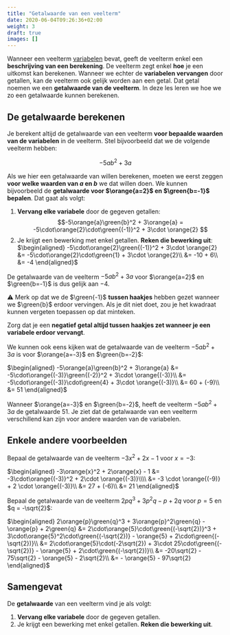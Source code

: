 ```yaml
---
title: "Getalwaarde van een veelterm"
date: 2020-06-04T09:26:36+02:00
weight: 3
draft: true
images: []
---
```


Wanneer een veelterm [variabelen](variabelen) bevat, geeft de veelterm enkel een **beschrijving van een berekening**. De veelterm zegt enkel **hoe** je een uitkomst kan berekenen. Wanneer we echter de **variabelen vervangen** door getallen, kan de veelterm ook gelijk worden aan een getal. Dat getal noemen we een **getalwaarde van de veelterm**. In deze les leren we hoe we zo een getalwaarde kunnen berekenen.

## De getalwaarde berekenen

Je berekent altijd de getalwaarde van een veelterm **voor bepaalde waarden van de variabelen** in de veelterm. Stel bijvoorbeeld dat we de volgende veelterm hebben:

$$-5ab^2 + 3a$$

Als we hier een getalwaarde van willen berekenen, moeten we eerst zeggen **voor welke waarden van $a$ en $b$** we dat willen doen. We kunnen bijvoorbeeld de **getalwaarde voor $\orange{a=2}$ en $\green{b=-1}$ bepalen**.
Dat gaat als volgt:

1. **Vervang elke variabele** door de gegeven getallen:
   $$-5\orange{a}\green{b}^2 + 3\orange{a} = -5\cdot\orange{2}\cdot\green{(-1)}^2 + 3\cdot \orange{2} $$
2. Je krijgt een bewerking met enkel getallen. **Reken die bewerking uit**:
   $\begin{aligned}
   -5\cdot\orange{2}\green{(-1)}^2 + 3\cdot \orange{2} &= -5\cdot\orange{2}\cdot\green{1} + 3\cdot \orange{2}\\
    &= -10 + 6\\
    &= -4
   \end{aligned}$

De getalwaarde van de veelterm $-5ab^2 + 3a$ voor $\orange{a=2}$ en $\green{b=-1}$ is dus gelijk aan $-4$.

<Attention title="Negatieve getallen tussen haakjes zetten">

⚠️ Merk op dat we de $\green{-1}$ **tussen haakjes** hebben gezet wanneer we
$\green{b}$ erdoor vervingen. Als je dit niet doet, zou je het kwadraat kunnen
vergeten toepassen op dat minteken.

Zorg dat je een **negatief getal altijd tussen haakjes zet wanneer je een
variabele erdoor vervangt**.

</Attention>

We kunnen ook eens kijken wat de getalwaarde van de veelterm $-5ab^2 + 3a$ is voor $\orange{a=-3}$ en $\green{b=-2}$:

$\begin{aligned}
-5\orange{a}\green{b}^2 + 3\orange{a} &= -5\cdot\orange{(-3)}\green{(-2)}^2 + 3\cdot \orange{(-3)}\\
&= -5\cdot\orange{(-3)}\cdot\green{4} + 3\cdot \orange{(-3)}\\
 &= 60 + (-9)\\
 &= 51
\end{aligned}$

Wanneer $\orange{a=-3}$ en $\green{b=-2}$, heeft de veelterm $-5ab^2 + 3a$ de
getalwaarde $51$. Je ziet dat de getalwaarde van een veelterm verschillend kan
zijn voor andere waarden van de variabelen.

## Enkele andere voorbeelden

Bepaal de getalwaarde van de veelterm $-3x^2 + 2x - 1$ voor $x = -3$:

$\begin{aligned}
-3\orange{x}^2 + 2\orange{x} - 1 &= -3\cdot\orange{(-3)}^2 + 2\cdot \orange{(-3)}\\\\
&= -3 \cdot \orange{(-9)} + 2 \cdot \orange{(-3)}\\
 &= 27 + (-6)\\
 &= 21
\end{aligned}$

Bepaal de getalwaarde van de veelterm $2pq^3 + 3p^2q - p + 2q$ voor $p = 5$ en
$q = -\sqrt{2}$:

$\begin{aligned}
2\orange{p}\green{q}^3 + 3\orange{p}^2\green{q} - \orange{p} + 2\green{q} &=
2\cdot\orange{5}\cdot\green{(-\sqrt{2})}^3 + 3\cdot\orange{5}^2\cdot\green{(-\sqrt{2})} - \orange{5} + 2\cdot\green{(-\sqrt{2})}\\
 &= 2\cdot\orange{5}\cdot(-2\sqrt{2}) + 3\cdot 25\cdot\green{(-\sqrt{2})} - \orange{5} + 2\cdot\green{(-\sqrt{2})}\\
 &= -20\sqrt{2} - 75\sqrt{2} - \orange{5} - 2\sqrt{2}\\
 &= - \orange{5} - 97\sqrt{2}
\end{aligned}$

## Samengevat

<Attention title="Getalwaarde van een veelterm">

De **getalwaarde** van een veelterm vind je als volgt:

1. **Vervang elke variabele** door de gegeven getallen.
2. Je krijgt een bewerking met enkel getallen. **Reken die bewerking uit**.

</Attention>

